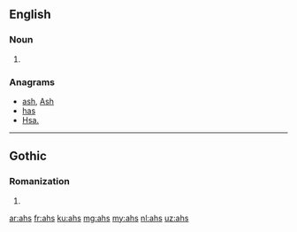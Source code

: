 ==English==

===Noun===
{{head|en|plural}}

# {{plural of|ah|lang=en|nocat=1}}

===Anagrams===
* [[ash#English|ash]], [[Ash#English|Ash]]
* [[has#English|has]]
* [[Hsa.#English|Hsa.]]

----

==Gothic==

===Romanization===
{{got-rom}}

# {{got-romanization of|𐌰𐌷𐍃}}

[[ar:ahs]]
[[fr:ahs]]
[[ku:ahs]]
[[mg:ahs]]
[[my:ahs]]
[[nl:ahs]]
[[uz:ahs]]